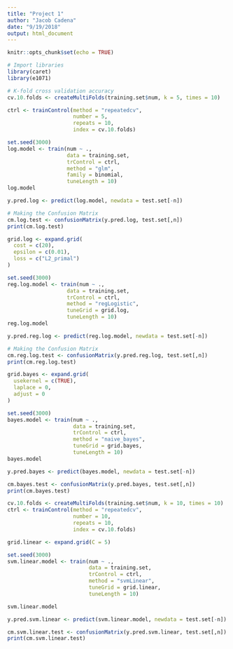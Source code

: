 ```yaml
---
title: "Project 1"
author: "Jacob Cadena"
date: "9/19/2018"
output: html_document
---
```


```r
knitr::opts_chunk$set(echo = TRUE)
```

```r
# Import libraries
library(caret)
library(e1071)

```

```r
# K-fold cross validation accuracy
cv.10.folds <- createMultiFolds(training.set$num, k = 5, times = 10)

ctrl <- trainControl(method = "repeatedcv",
                     number = 5,
                     repeats = 10,
                     index = cv.10.folds)
```


```r

set.seed(3000)
log.model <- train(num ~ .,
                   data = training.set,
                   trControl = ctrl,
                   method = "glm",
                   family = binomial,
                   tuneLength = 10)
log.model

y.pred.log <- predict(log.model, newdata = test.set[-n])

# Making the Confusion Matrix
cm.log.test <- confusionMatrix(y.pred.log, test.set[,n])
print(cm.log.test)
```


```r

grid.log <- expand.grid(
  cost = c(20),
  epsilon = c(0.01),
  loss = c("L2_primal")
)

set.seed(3000)
reg.log.model <- train(num ~ .,
                   data = training.set,
                   trControl = ctrl,
                   method = "regLogistic",
                   tuneGrid = grid.log,
                   tuneLength = 10)
reg.log.model

y.pred.reg.log <- predict(reg.log.model, newdata = test.set[-n])

# Making the Confusion Matrix
cm.reg.log.test <- confusionMatrix(y.pred.reg.log, test.set[,n])
print(cm.reg.log.test)

```

```r

grid.bayes <- expand.grid(
  usekernel = c(TRUE),
  laplace = 0,
  adjust = 0
)

set.seed(3000)
bayes.model <- train(num ~ .,
                     data = training.set,
                     trControl = ctrl,
                     method = "naive_bayes",
                     tuneGrid = grid.bayes,
                     tuneLength = 10)
bayes.model

y.pred.bayes <- predict(bayes.model, newdata = test.set[-n])

cm.bayes.test <- confusionMatrix(y.pred.bayes, test.set[,n])
print(cm.bayes.test)

```

```r

cv.10.folds <- createMultiFolds(training.set$num, k = 10, times = 10)
ctrl <- trainControl(method = "repeatedcv",
                     number = 10,
                     repeats = 10,
                     index = cv.10.folds)
```

```r

grid.linear <- expand.grid(C = 5)

set.seed(3000)
svm.linear.model <- train(num ~ .,
                          data = training.set,
                          trControl = ctrl,
                          method = "svmLinear",
                          tuneGrid = grid.linear,
                          tuneLength = 10)

svm.linear.model

y.pred.svm.linear <- predict(svm.linear.model, newdata = test.set[-n])

cm.svm.linear.test <- confusionMatrix(y.pred.svm.linear, test.set[,n])
print(cm.svm.linear.test)

```


